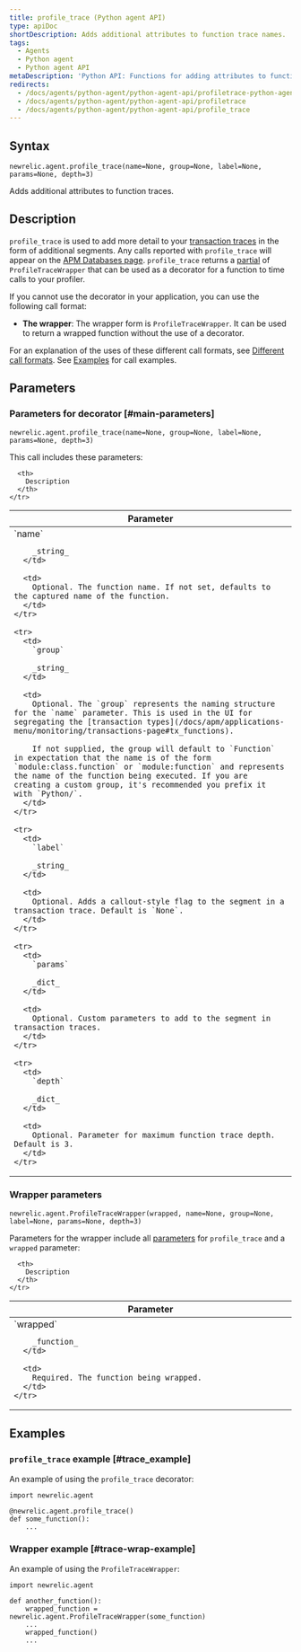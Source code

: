 ```yaml
---
title: profile_trace (Python agent API)
type: apiDoc
shortDescription: Adds additional attributes to function trace names.
tags:
  - Agents
  - Python agent
  - Python agent API
metaDescription: 'Python API: Functions for adding attributes to function trace names.'
redirects:
  - /docs/agents/python-agent/python-agent-api/profiletrace-python-agent-api
  - /docs/agents/python-agent/python-agent-api/profiletrace
  - /docs/agents/python-agent/python-agent-api/profile_trace
---
```


## Syntax

```
newrelic.agent.profile_trace(name=None, group=None, label=None, params=None, depth=3)
```

Adds additional attributes to function traces.

## Description

`profile_trace` is used to add more detail to your [transaction traces](/docs/accounts-partnerships/education/getting-started-new-relic/glossary#transaction-trace) in the form of additional segments. Any calls reported with `profile_trace` will appear on the [APM Databases page](/docs/apm/applications-menu/monitoring/databases-slow-queries-page). `profile_trace` returns a [partial](https://docs.python.org/3.6/library/functools.html#functools.partial) of `ProfileTraceWrapper` that can be used as a decorator for a function to time calls to your profiler.

If you cannot use the decorator in your application, you can use the following call format:

* **The wrapper**: The wrapper form is `ProfileTraceWrapper`. It can be used to return a wrapped function without the use of a decorator.

For an explanation of the uses of these different call formats, see [Different call formats](/docs/python-agent-api-different-call-forms). See [Examples](#examples) for call examples.

## Parameters

### Parameters for decorator [#main-parameters]

```
newrelic.agent.profile_trace(name=None, group=None, label=None, params=None, depth=3)
```

This call includes these parameters:

<table>
  <thead>
    <tr>
      <th width="25%">
        Parameter
      </th>

      <th>
        Description
      </th>
    </tr>
  </thead>

<tbody>
    <tr>
      <td>
        `name`

        _string_
      </td>

      <td>
        Optional. The function name. If not set, defaults to the captured name of the function.
      </td>
    </tr>

    <tr>
      <td>
        `group`

        _string_
      </td>

      <td>
        Optional. The `group` represents the naming structure for the `name` parameter. This is used in the UI for segregating the [transaction types](/docs/apm/applications-menu/monitoring/transactions-page#tx_functions).

        If not supplied, the group will default to `Function` in expectation that the name is of the form `module:class.function` or `module:function` and represents the name of the function being executed. If you are creating a custom group, it's recommended you prefix it with `Python/`.
      </td>
    </tr>

    <tr>
      <td>
        `label`

        _string_
      </td>

      <td>
        Optional. Adds a callout-style flag to the segment in a transaction trace. Default is `None`.
      </td>
    </tr>

    <tr>
      <td>
        `params`

        _dict_
      </td>

      <td>
        Optional. Custom parameters to add to the segment in transaction traces.
      </td>
    </tr>

    <tr>
      <td>
        `depth`

        _dict_
      </td>

      <td>
        Optional. Parameter for maximum function trace depth.  Default is 3.
      </td>
    </tr>
  </tbody>
</table>

### Wrapper parameters

```
newrelic.agent.ProfileTraceWrapper(wrapped, name=None, group=None, label=None, params=None, depth=3)
```

Parameters for the wrapper include all [parameters](#main-parameters) for `profile_trace` and a `wrapped` parameter:

<table>
  <thead>
    <tr>
      <th width="25%">
        Parameter
      </th>

      <th>
        Description
      </th>
    </tr>
  </thead>

  <tbody>
    <tr>
      <td>
        `wrapped`

        _function_
      </td>

      <td>
        Required. The function being wrapped.
      </td>
    </tr>
  </tbody>
</table>


## Examples

### `profile_trace` example [#trace_example]

An example of using the `profile_trace` decorator:

```
import newrelic.agent

@newrelic.agent.profile_trace()
def some_function():
    ...

```

### Wrapper example [#trace-wrap-example]

An example of using the `ProfileTraceWrapper`:

```
import newrelic.agent

def another_function():
    wrapped_function = newrelic.agent.ProfileTraceWrapper(some_function)
    ...
    wrapped_function()
    ...

```
